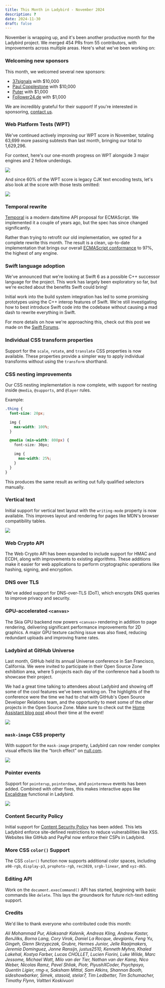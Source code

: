 ```yaml
---
title: This Month in Ladybird - November 2024
description: ?
date: 2024-11-30
draft: false
---
```


November is wrapping up, and it's been another productive month for the Ladybird project. We merged 454 PRs from 55 contributors, with improvements across multiple areas. Here's what we've been working on:

### Welcoming new sponsors

This month, we welcomed several new sponsors:

- [37signals](https://www.37signals.com) with $10,000
- [Paul Copplestone](https://paul.copplest.one) with $10,000
- [Puter](https://www.puter.com) with $1,000
- [Follower24.de](http://follower24.de) with $1,000

We are incredibly grateful for their support! If you're interested in sponsoring, [contact us](mailto:contact@ladybird.org).

### Web Platform Tests (WPT)

We've continued actively improving our WPT score in November, totaling 63,699 more passing subtests than last month, bringing our total to 1,629,296.

For context, here's our one-month progress on WPT alongside 3 major engines and 2 fellow underdogs.

![](/assets/img/newsletter-nov-2024-wpt-graph.gif)

And since 60% of the WPT score is legacy CJK text encoding tests, let's also look at the score with those tests omitted:

![](/assets/img/newsletter-nov-2024-wpt-graph-no-encoding.gif)

### Temporal rewrite

[Temporal](https://tc39.es/proposal-temporal/docs/) is a modern date/time API proposal for ECMAScript. We implemented it a couple of years ago, but the spec has since changed significantly.

Rather than trying to retrofit our old implementation, we opted for a complete rewrite this month. The result is a clean, up-to-date implementation that brings our overall [ECMAScript conformance](https://test262.fyi/#) to 97%, the highest of any engine.

### Swift language adoption

We've announced that we're looking at Swift 6 as a possible C++ successor language for the project. This work has largely been exploratory so far, but we're excited about the benefits Swift could bring!

Initial work into the build system integration has led to some promising prototypes using the C++ interop features of Swift. We're still investigating how to best introduce Swift code into the codebase without causing
a mad dash to rewrite everything in Swift.

For more details on how we're approaching this, check out this post we made on the [Swift Forums](https://forums.swift.org/t/ladybird-browser-and-swift-garbage-collection/76084).

### Individual CSS transform properties

Support for the `scale`, `rotate`, and `translate` CSS properties is now available. These properties provide a simpler way to apply individual transforms without using the `transform` shorthand.

### CSS nesting improvements

Our CSS nesting implementation is now complete, with support for nesting inside `@media`, `@supports`, and `@layer` rules.

Example:

```css
.thing {
  font-size: 20px;

  img {
    max-width: 100%;
  }

  @media (min-width: 800px) {
    font-size: 30px;

    img {
      max-width: 25%;
    }
  }
}
```

This produces the same result as writing out fully qualified selectors manually.

### Vertical text

Initial support for vertical text layout with the `writing-mode` property is now available. This improves layout and rendering for pages like MDN's browser compatibility tables.

![](/assets/img/newsletter-nov-2024-mdn-vertical-text.png)

### Web Crypto API

The Web Crypto API has been expanded to include support for HMAC and ECDH, along with improvements to existing algorithms. These additions make it easier for web applications to perform cryptographic operations like hashing, signing, and encryption.

### DNS over TLS

We've added support for DNS-over-TLS (DoT), which encrypts DNS queries to improve privacy and security.

### GPU-accelerated `<canvas>`

The Skia GPU backend now powers `<canvas>` rendering in addition to page rendering, delivering significant performance improvements for 2D graphics. A major GPU texture caching issue was also fixed, reducing redundant uploads and improving frame rates.

### Ladybird at GitHub Universe

Last month, GitHub held its annual Universe conference in San Francisco, California. We were invited to participate in their Open Source Zone exhibition area, where 5 projects
each day of the conference had a booth to showcase their project.

We had a great time talking to attendees about Ladybird and showing off some of the cool features we've been working on.
The highlights of the conference were the time we had to chat with GitHub's Open Source Developer Relations team, and the opportunity to meet some of the other projects in the Open Source Zone.
Make sure to check out the [Home Assistant blog post](https://www.home-assistant.io/blog/2024/11/18/event-wrapup-github-universe-24/) about their time at the event!

![](/assets/img/newsletter-nov-2024-github-universe.png)

### `mask-image` CSS property

With support for the `mask-image` property, Ladybird can now render complex visual effects like the “torch effect” on [null.com](https://null.com).

![](/assets/img/newsletter-nov-2024-null-com.png)

### Pointer events

Support for `pointerup`, `pointerdown`, and `pointermove` events has been added. Combined with other fixes, this makes interactive apps like [Excalidraw](https://excalidraw.com) functional in Ladybird.

![](/assets/img/newsletter-nov-2024-excalidraw.png)

### Content Security Policy

Initial support for [Content Security Policy](https://developer.mozilla.org/en-US/docs/Web/HTTP/CSP) has been added. This lets Ladybird enforce site-defined restrictions to reduce vulnerabilities like XSS. Websites like GitHub and PayPal now enforce their CSPs in Ladybird.

### More CSS `color()` Support

The CSS `color()` function now supports additional color spaces, including `a98-rgb`, `display-p3`, `prophoto-rgb`, `rec2020`, `srgb-linear`, and `xyz-d65`.

### Editing API

Work on the `document.execCommand()` API has started, beginning with basic commands like `delete`. This lays the groundwork for future rich-text editing support.

### Credits

We'd like to thank everyone who contributed code this month:

_Ali Mohammad Pur, Aliaksandr Kalenik, Andreas Kling, Andrew Kaster, BenJilks, Borna Lang, Cory Virok, Daniel La Rocque, devgianlu, Feng Yu, Gingeh, Glenn Skrzypczak, Grubre, Hermes Junior, Jelle Raaijmakers, Jeremia Dominguez, Jonne Ransijn, justus2510, Kenneth Myhra, Khaled Lakehal, Kostya Farber, Lucas CHOLLET, Lucien Fiorini, Luke Wilde, Marc Jessome, Michael Watt, Milo van der Tier, Nathan van der Kamp, Nico Weber, Nicolas Ramz, Pavel Shliak, Piotr, PiyushXCoder, Psychpsyo, Quentin Ligier, rmg-x, Saksham Mittal, Sam Atkins, Shannon Booth, sideshowbarker, Simek, stasoid, stelar7, Tim Ledbetter, Tim Schumacher, Timothy Flynn, Valtteri Koskivuori_
